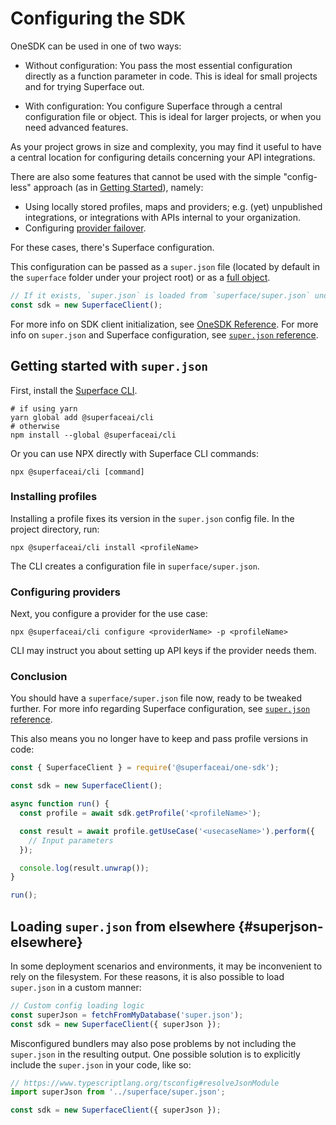 # Configuring the SDK

OneSDK can be used in one of two ways:

- Without configuration: You pass the most essential configuration directly as a function parameter in code. This is ideal for small projects and for trying Superface out.

- With configuration: You configure Superface through a central configuration file or object. This is ideal for larger projects, or when you need advanced features.

As your project grows in size and complexity, you may find it useful to have a central location for configuring details concerning your API integrations.

There are also some features that cannot be used with the simple "config-less" approach (as in [Getting Started](./getting-started.mdx)), namely:

- Using locally stored profiles, maps and providers; e.g. (yet) unpublished integrations, or integrations with APIs internal to your organization.
- Configuring [provider failover](./guides/using-multiple-providers.mdx#failover).

For these cases, there's Superface configuration.

This configuration can be passed as a `super.json` file (located by default in the `superface` folder under your project root) or as a [full object](#superjson-elsewhere).

```javascript
// If it exists, `super.json` is loaded from `superface/super.json` under project root
const sdk = new SuperfaceClient();
```

For more info on SDK client initialization, see [OneSDK Reference](reference/one-sdk.mdx#configuration). For more info on `super.json` and Superface configuration, see [`super.json` reference](reference/superjson.mdx).

## Getting started with `super.json`

First, install the [Superface CLI](https://github.com/superfaceai/cli).

```shell
# if using yarn
yarn global add @superfaceai/cli
# otherwise
npm install --global @superfaceai/cli
```

Or you can use NPX directly with Superface CLI commands:

```shell
npx @superfaceai/cli [command]
```

### Installing profiles

Installing a profile fixes its version in the `super.json` config file. In the project directory, run:

```shell
npx @superfaceai/cli install <profileName>
```

The CLI creates a configuration file in `superface/super.json`.

### Configuring providers

Next, you configure a provider for the use case:

```shell
npx @superfaceai/cli configure <providerName> -p <profileName>
```

CLI may instruct you about setting up API keys if the provider needs them.

### Conclusion

You should have a `superface/super.json` file now, ready to be tweaked further.
For more info regarding Superface configuration, see [`super.json` reference](reference/superjson.mdx).

This also means you no longer have to keep and pass profile versions in code:

```js
const { SuperfaceClient } = require('@superfaceai/one-sdk');

const sdk = new SuperfaceClient();

async function run() {
  const profile = await sdk.getProfile('<profileName>');

  const result = await profile.getUseCase('<usecaseName>').perform({
    // Input parameters
  });

  console.log(result.unwrap());
}

run();
```

## Loading `super.json` from elsewhere {#superjson-elsewhere}

In some deployment scenarios and environments, it may be inconvenient to rely on the filesystem. For these reasons, it is also possible to load `super.json` in a custom manner:

```javascript
// Custom config loading logic
const superJson = fetchFromMyDatabase('super.json');
const sdk = new SuperfaceClient({ superJson });
```

Misconfigured bundlers may also pose problems by not including the `super.json` in the resulting output. One possible solution is to explicitly include the `super.json` in your code, like so:

```javascript
// https://www.typescriptlang.org/tsconfig#resolveJsonModule
import superJson from '../superface/super.json';

const sdk = new SuperfaceClient({ superJson });
```
